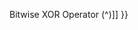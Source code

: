 {{Page_Title}}
{{Flags}}
{{Summary_Section|Performs a bitwise exclusive OR on a variable and an expression and assigns the result to the variable.

}}
{{JS_Syntax|Formats={{JS_Syntax_Format
|Format= result ^= expression}}
|Values={{JS_Syntax_Parameter
|Name=result
|Required=
|Description=Any variable.}}{{JS_Syntax_Parameter
|Name=expression
|Required=
|Description=Any expression.}}
}}
{{Remarks_Section
|Remarks=Using the '''^=''' operator is exactly the same as specifying:

 result = result ^ expression
The '''^=''' operator looks at the binary representation of the values of two expressions and does a bitwise exclusive OR operation on them. The result of this operation behaves as follows:

 0101    (result)
 1100    (expression)
 ----
 1001    (result)
When one, and only one, of the expressions has a 1 in a digit, the result has a 1 in that digit. Otherwise, the result has a 0 in that digit.
}}
{{See_Also_Section
|Manual_links=* [[javascript/operators/bitwise xor{{!}}Bitwise XOR Operator (^)]]
}}
{{Topics | JS Basic}}

{{External_Attribution
|Is_CC-BY-SA=No
|Sources=MSDN
|MDN_link=
|MSDN_link=http://msdn.microsoft.com/en-us/library/ie/06f6ta51(v=vs.94).aspx
|HTML5Rocks_link=
}}

